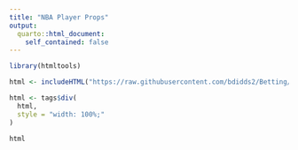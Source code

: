 ---
title: "NBA Player Props"
output:
  quarto::html_document:
    self_contained: false
---

```{r, echo=FALSE}
library(htmltools)

html <- includeHTML("https://raw.githubusercontent.com/bdidds2/Betting/main/NBA_Player_Props.html")

html <- tags$div(
  html,
  style = "width: 100%;"
)

html
```
